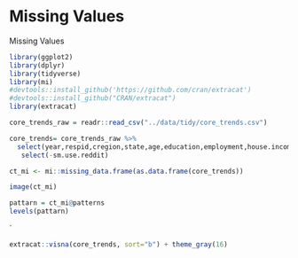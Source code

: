 # Missing Values

Missing Values

```r
library(ggplot2) 
library(dplyr)
library(tidyverse)
library(mi) 
#devtools::install_github('https://github.com/cran/extracat') 
#devtools::install_github("CRAN/extracat")
library(extracat)
```



```r
core_trends_raw = readr::read_csv("../data/tidy/core_trends.csv")
```


```r
core_trends= core_trends_raw %>%
  select(year,respid,cregion,state,age,education,employment,house.income,pol.party,sex,race,internet.freq,contains('sm.use'),contains('society'),contains('depend')) %>%
   select(-sm.use.reddit)
```


```r
ct_mi <- mi::missing_data.frame(as.data.frame(core_trends))
```

```r
image(ct_mi)
```
```r
pattarn = ct_mi@patterns  
levels(pattarn)
```


 `

```r
extracat::visna(core_trends, sort="b") + theme_gray(16)
```

